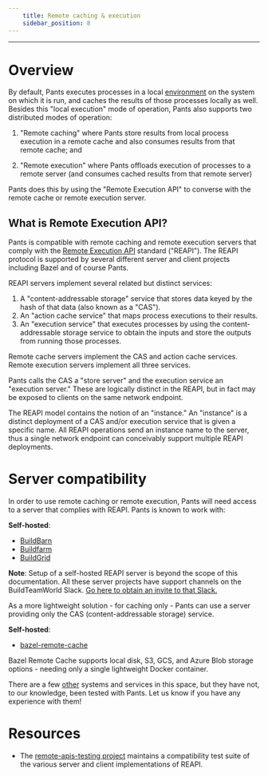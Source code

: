 ```yaml
---
    title: Remote caching & execution
    sidebar_position: 8
---
```


---

# Overview

By default, Pants executes processes in a local [environment](../environments:-cross-platform-or-remote-builds.mdx) on the system on which it is run, and caches the results of those processes locally as well. Besides this "local execution" mode of operation, Pants also supports two distributed modes of operation:

1. "Remote caching" where Pants store results from local process execution in a remote cache and also consumes results from that remote cache; and

2. "Remote execution" where Pants offloads execution of processes to a remote server (and consumes cached results from that remote server)

Pants does this by using the "Remote Execution API" to converse with the remote cache or remote execution server.

## What is Remote Execution API?

Pants is compatible with remote caching and remote execution servers that comply with the [Remote Execution API](https://github.com/bazelbuild/remote-apis) standard ("REAPI"). The REAPI protocol is supported by several different server and client projects including Bazel and of course Pants.

REAPI servers implement several related but distinct services:

1. A "content-addressable storage" service that stores data keyed by the hash of that data (also known as a "CAS").
2. An "action cache service" that maps process executions to their results.
3. An "execution service" that executes processes by using the content-addressable storage service to obtain the inputs and store the outputs from running those processes.

Remote cache servers implement the CAS and action cache services. Remote execution servers implement all three services.

Pants calls the CAS a "store server" and the execution service an "execution server." These are logically distinct in the REAPI, but in fact may be exposed to clients on the same network endpoint.

The REAPI model contains the notion of an "instance." An "instance" is a distinct deployment of a CAS and/or execution service that is given a specific name. All REAPI operations send an instance name to the server, thus a single network endpoint can conceivably support multiple REAPI deployments.

# Server compatibility

In order to use remote caching or remote execution, Pants will need access to a server that complies with REAPI. Pants is known to work with:

**Self-hosted**:

- [BuildBarn](https://github.com/buildbarn/bb-remote-execution)
- [Buildfarm](https://github.com/bazelbuild/bazel-buildfarm/)
- [BuildGrid](https://buildgrid.build/)

**Note**: Setup of a self-hosted REAPI server is beyond the scope of this documentation. All these server projects have support channels on the BuildTeamWorld Slack. [Go here to obtain an invite to that Slack.](https://bit.ly/2SG1amT)

As a more lightweight solution - for caching only - Pants can use a server providing only the CAS (content-addressable storage) service.

**Self-hosted**:

- [bazel-remote-cache](https://github.com/buchgr/bazel-remote)

Bazel Remote Cache supports local disk, S3, GCS, and Azure Blob storage options - needing only a single lightweight Docker container.

There are a few [other](https://github.com/bazelbuild/remote-apis) systems and services in this space, but
they have not, to our knowledge, been tested with Pants. Let us know if you have any experience with them!

# Resources

- The [remote-apis-testing project](https://gitlab.com/remote-apis-testing/remote-apis-testing) maintains a compatibility test suite of the various server and client implementations of REAPI.
